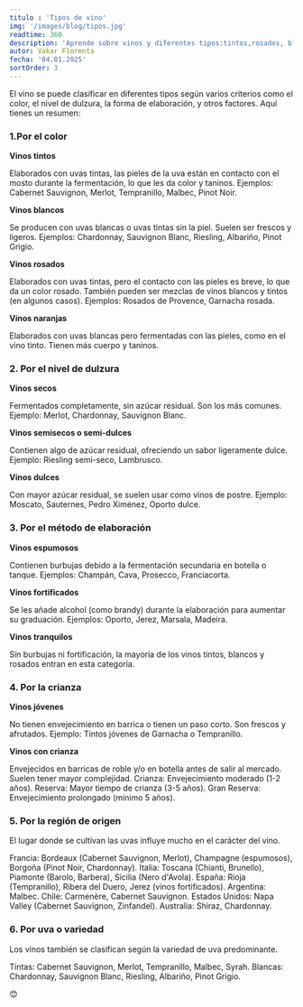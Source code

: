 ```yaml
---
titulo : 'Tipos de vino'
img: '/images/blog/tipos.jpg'
readtime: 360
description: 'Aprende sobre vinos y diferentes tipos:tintos,rosados, blancos, espumosos y sus diferencias y propriedades'
autor: Vakar Florenta
fecha: '04.01.2025'
sortOrder: 3
---
```

El vino se puede clasificar en diferentes tipos según varios criterios como el color, el nivel de dulzura, la forma de elaboración, y otros factores. Aquí tienes un resumen:

<h3>1.Por el color</h3>

<b>Vinos tintos</b>

<div>
Elaborados con uvas tintas, las pieles de la uva están en contacto
con el mosto durante la fermentación, lo que les da color y taninos.
Ejemplos: Cabernet Sauvignon, Merlot, Tempranillo, Malbec, Pinot Noir.
</div>

<b>Vinos blancos</b>
<div> 
Se producen con uvas blancas o uvas tintas sin la piel.
Suelen ser frescos y ligeros.
Ejemplos: Chardonnay, Sauvignon Blanc, Riesling, Albariño, 
Pinot Grigio.
</div>

<b>Vinos rosados</b>
<div>
Elaborados con uvas tintas, pero el contacto con las
pieles es breve, lo que da un color rosado. También pueden
ser mezclas de vinos blancos y tintos (en algunos casos).
Ejemplos: Rosados de Provence, Garnacha rosada.
</div>

<b>Vinos naranjas</b>
<div>
Elaborados con uvas blancas pero fermentadas con las pieles,
como en el vino tinto. Tienen más cuerpo y taninos.
</div>

  <h3>2. Por el nivel de dulzura</h3>

<b>Vinos secos</b>

<div>
Fermentados completamente, sin azúcar residual. Son los más comunes.
Ejemplo: Merlot, Chardonnay, Sauvignon Blanc.
</div>

<b>Vinos semisecos o semi-dulces</b>

<div> 
Contienen algo de azúcar residual, ofreciendo un sabor 
ligeramente dulce.
Ejemplo: Riesling semi-seco, Lambrusco.
</div>

<b>Vinos dulces</b>
<div>
Con mayor azúcar residual, se suelen usar como vinos de postre.
Ejemplo: Moscato, Sauternes, Pedro Ximénez, Oporto dulce.
</div>

 <h3>3. Por el método de elaboración</h3>

<b>Vinos espumosos</b>

<div>
Contienen burbujas debido a la fermentación secundaria
en botella o tanque.
Ejemplos: Champán, Cava, Prosecco, Franciacorta.
</div>

<b>Vinos fortificados</b>
<div>
Se les añade alcohol (como brandy) durante la elaboración 
para aumentar su graduación.
Ejemplos: Oporto, Jerez, Marsala, Madeira.
</div>

<b>Vinos tranquilos</b>
<div>
Sin burbujas ni fortificación, la mayoría de los vinos tintos, 
blancos y rosados entran en esta categoría.
</div>

 <h3>4. Por la crianza</h3>

<b>Vinos jóvenes</b>
<div>
No tienen envejecimiento en barrica o tienen un paso corto.
Son frescos y afrutados.
Ejemplo: Tintos jóvenes de Garnacha o Tempranillo.
</div>

<b>Vinos con crianza</b>
<div>
Envejecidos en barricas de roble y/o en botella antes de salir al 
mercado. Suelen tener mayor complejidad.
Crianza: Envejecimiento moderado (1-2 años).
Reserva: Mayor tiempo de crianza (3-5 años).
Gran Reserva: Envejecimiento prolongado (mínimo 5 años).
</div>

 <h3>5. Por la región de origen</h3>

El lugar donde se cultivan las uvas influye mucho en el carácter del vino.
<div>
Francia: Bordeaux (Cabernet Sauvignon, Merlot), Champagne (espumosos),
Borgoña (Pinot Noir, Chardonnay).
Italia: Toscana (Chianti, Brunello), Piamonte (Barolo, Barbera), 
Sicilia (Nero d'Avola).
España: Rioja (Tempranillo), Ribera del Duero, Jerez (vinos fortificados).
Argentina: Malbec.
Chile: Carmenère, Cabernet Sauvignon.
Estados Unidos: Napa Valley (Cabernet Sauvignon, Zinfandel).
Australia: Shiraz, Chardonnay.
</div>

 <h3>6. Por uva o variedad</h3>

Los vinos también se clasifican según la variedad de uva predominante.
<div>
Tintas: Cabernet Sauvignon, Merlot, Tempranillo, Malbec, Syrah.
Blancas: Chardonnay, Sauvignon Blanc, Riesling, Albariño,
Pinot Grigio.
</div>

😊

